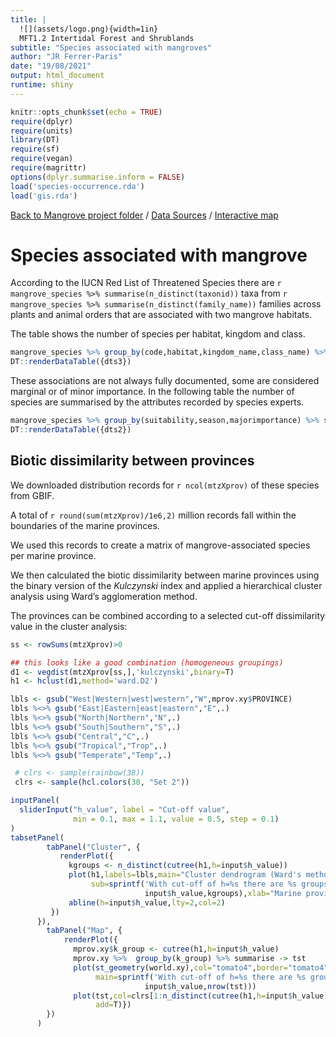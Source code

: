 ```yaml
---
title: |
  ![](assets/logo.png){width=1in}
  MFT1.2 Intertidal Forest and Shrublands
subtitle: "Species associated with mangroves"
author: "JR Ferrer-Paris"
date: "19/08/2021"
output: html_document
runtime: shiny
---
```


```r
knitr::opts_chunk$set(echo = TRUE)
require(dplyr)
require(units)
library(DT)
require(sf)
require(vegan)
require(magrittr)
options(dplyr.summarise.inform = FALSE)
load('species-occurrence.rda')
load('gis.rda')

```

[Back to Mangrove project folder](/Mangroves/) / [Data Sources](/MangrovesData/) / [Interactive map](/MangrovesMap/)

# Species associated with mangrove

According to the IUCN Red List of Threatened Species there are `r mangrove_species %>% summarise(n_distinct(taxonid))` taxa from `r mangrove_species %>% summarise(n_distinct(family_name))` families across plants and animal orders that are associated with two mangrove habitats.

The table shows the number of species per habitat, kingdom and class.

```r
mangrove_species %>% group_by(code,habitat,kingdom_name,class_name) %>% summarise(`Nr. of species`=n_distinct(taxonid),`Records in GBIF`=sum(gbif_xy_records)) -> dts3
DT::renderDataTable({dts3})
```

These associations are not always fully documented, some are considered marginal or of minor importance. In the following table the number of species are summarised by the attributes recorded by species experts.

```r
mangrove_species %>% group_by(suitability,season,majorimportance) %>% summarise(`Nr. of species`=n_distinct(taxonid),`Records in GBIF`=sum(gbif_xy_records)) -> dts2
DT::renderDataTable({dts2})
```

## Biotic dissimilarity between provinces

We downloaded distribution records for `r ncol(mtzXprov)` of these species from GBIF.

A total of `r round(sum(mtzXprov)/1e6,2)` million records fall within the boundaries of the marine provinces.

We used this records to create a matrix of mangrove-associated species per marine province.

We then calculated the biotic dissimilarity between marine provinces using the binary version of the _Kulczynski_ index and applied a hierarchical cluster analysis using Ward's agglomeration method.

The provinces can be combined according to a selected cut-off dissimilarity value in the cluster analysis:


```r
ss <- rowSums(mtzXprov)>0

## this looks like a good combination (homogeneous groupings)
d1 <- vegdist(mtzXprov[ss,],'kulczynski',binary=T)
h1 <- hclust(d1,method='ward.D2')

lbls <- gsub("West|Western|west|western","W",mprov.xy$PROVINCE)
lbls %<>% gsub("East|Eastern|east|eastern","E",.)
lbls %<>% gsub("North|Northern","N",.)
lbls %<>% gsub("South|Southern","S",.)
lbls %<>% gsub("Central","C",.)
lbls %<>% gsub("Tropical","Trop",.)
lbls %<>% gsub("Temperate","Temp",.)

 # clrs <- sample(rainbow(38))
 clrs <- sample(hcl.colors(38, "Set 2"))

inputPanel(
  sliderInput("h_value", label = "Cut-off value",
              min = 0.1, max = 1.1, value = 0.5, step = 0.1)
)
tabsetPanel(
        tabPanel("Cluster", {
           renderPlot({
             kgroups <- n_distinct(cutree(h1,h=input$h_value))
             plot(h1,labels=lbls,main="Cluster dendrogram (Ward's method)",
                  sub=sprintf('With cut-off of h=%s there are %s groups',
                              input$h_value,kgroups),xlab="Marine provinces")
             abline(h=input$h_value,lty=2,col=2)
         })
      }),
        tabPanel("Map", {
            renderPlot({
              mprov.xy$k_group <- cutree(h1,h=input$h_value)
              mprov.xy %>%  group_by(k_group) %>% summarise -> tst
              plot(st_geometry(world.xy),col="tomato4",border="tomato4",
                   main=sprintf('With cut-off of h=%s there are %s groups',
                              input$h_value,nrow(tst)))
              plot(tst,col=clrs[1:n_distinct(cutree(h1,h=input$h_value))],
                   add=T)})
        })
      )
```
